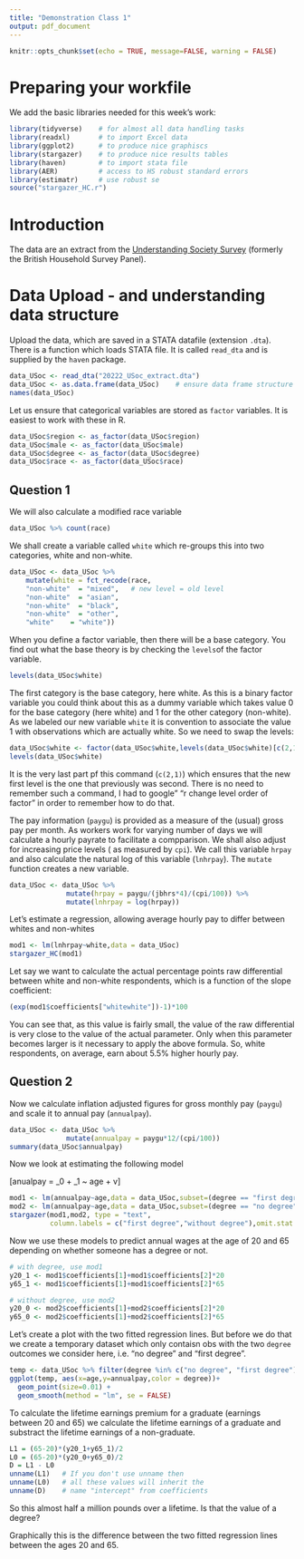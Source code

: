 ```yaml
---
title: "Demonstration Class 1"
output: pdf_document
---
```


```r
knitr::opts_chunk$set(echo = TRUE, message=FALSE, warning = FALSE)
```


# Preparing your workfile

We add the basic libraries needed for this week's work: 

```r
library(tidyverse)    # for almost all data handling tasks
library(readxl)       # to import Excel data
library(ggplot2)      # to produce nice graphiscs
library(stargazer)    # to produce nice results tables
library(haven)        # to import stata file
library(AER)          # access to HS robust standard errors
library(estimatr)     # use robust se
source("stargazer_HC.r")
```


# Introduction

The data are an extract from the [Understanding Society Survey](https://www.understandingsociety.ac.uk/) (formerly the British Household Survey Panel).

# Data Upload - and understanding data structure

Upload the data, which are saved in a STATA datafile (extension `.dta`). There is a function which loads STATA file. It is called `read_dta` and is supplied by the `haven` package.

```r
data_USoc <- read_dta("20222_USoc_extract.dta")
data_USoc <- as.data.frame(data_USoc)    # ensure data frame structure
names(data_USoc)
```

Let us ensure that categorical variables are stored as `factor` variables. It is easiest to work with these in R.

```r
data_USoc$region <- as_factor(data_USoc$region)
data_USoc$male <- as_factor(data_USoc$male)
data_USoc$degree <- as_factor(data_USoc$degree)
data_USoc$race <- as_factor(data_USoc$race)
```

## Question 1

We will also calculate a modified race variable

```r
data_USoc %>% count(race)
```

We shall create a variable called `white` which re-groups this into two categories, white and non-white.

```r
data_USoc <- data_USoc %>%
    mutate(white = fct_recode(race,
    "non-white"  = "mixed",   # new level = old level
    "non-white"  = "asian",
    "non-white"  = "black",
    "non-white"  = "other",
    "white"    = "white"))
```

When you define a factor variable, then there will be a base category. You find out what the base theory is by checking the `levels`of the factor variable.

```r
levels(data_USoc$white)
```

The first category is the base category, here white. As this is a binary factor variable you could think about this as a dummy variable which takes value 0 for the base category (here white) and 1 for the other category (non-white). As we labeled our new variable `white` it is convention to associate the value 1 with observations which are actually white. So we need to swap the levels:

```r
data_USoc$white <- factor(data_USoc$white,levels(data_USoc$white)[c(2,1)])
levels(data_USoc$white)
```

It is the very last part pf this command (`c(2,1)`) which ensures that the new first level is the one that previously was second. There is no need to remember such a command, I had to google" "r change level order of factor" in order to remember how to do that.

The pay information (`paygu`) is provided as a measure of the (usual) gross pay per month. As workers work for varying number of days we will calculate a hourly payrate to facilitate a compparison. We shall also adjust for increasing price levels ( as measured by `cpi`). We call this variable `hrpay` and also calculate the natural log of this variable (`lnhrpay`). The `mutate` function creates a new variable.

```r
data_USoc <- data_USoc %>% 
              mutate(hrpay = paygu/(jbhrs*4)/(cpi/100)) %>% 
              mutate(lnhrpay = log(hrpay))
```

Let's estimate a regression, allowing average hourly pay to differ between whites and non-whites

```r
mod1 <- lm(lnhrpay~white,data = data_USoc)
stargazer_HC(mod1)
```


Let say we want to calculate the actual percentage points raw differential between white and non-white respondents, which is a function of the slope coefficient:

```r
(exp(mod1$coefficients["whitewhite"])-1)*100
```

You can see that, as this value is fairly small, the value of the raw differential is very close to the value of the actual parameter. Only when this parameter becomes larger is it necessary to apply the above formula. So, white respondents, on average, earn about 5.5% higher hourly pay.

## Question 2

Now we calculate inflation adjusted figures for gross monthly pay (`paygu`) and scale it to annual pay (`annualpay`).

```r
data_USoc <- data_USoc %>% 
              mutate(annualpay = paygu*12/(cpi/100))
summary(data_USoc$annualpay)
```

Now we look at estimating the following model

\[anualpay = \beta_0 + \beta_1 ~ age + v\]

```r
mod1 <- lm(annualpay~age,data = data_USoc,subset=(degree == "first degree"))
mod2 <- lm(annualpay~age,data = data_USoc,subset=(degree == "no degree"))
stargazer(mod1,mod2, type = "text", 
          column.labels = c("first degree","without degree"),omit.stat = "all") 
```

Now we use these models to predict annual wages at the age of 20 and 65 depending on whether someone has a degree or not.

```r
# with degree, use mod1
y20_1 <- mod1$coefficients[1]+mod1$coefficients[2]*20
y65_1 <- mod1$coefficients[1]+mod1$coefficients[2]*65

# without degree, use mod2
y20_0 <- mod2$coefficients[1]+mod2$coefficients[2]*20
y65_0 <- mod2$coefficients[1]+mod2$coefficients[2]*65
```

Let's create a plot with the two fitted regression lines. But before we do that we create a temporary dataset which only contaisn obs with the two `degree` outcomes we consider here, i.e. "no degree" and "first degree".

```r
temp <- data_USoc %>% filter(degree %in% c("no degree", "first degree"))
ggplot(temp, aes(x=age,y=annualpay,color = degree))+
  geom_point(size=0.01) +
  geom_smooth(method = "lm", se = FALSE)

```

To calculate the lifetime earnings premium for a graduate (earnings between 20 and 65) we calculate the lifetime earnings of a graduate and substract the lifetime earnings of a non-graduate.

```r
L1 = (65-20)*(y20_1+y65_1)/2
L0 = (65-20)*(y20_0+y65_0)/2
D = L1 - L0
unname(L1)   # If you don't use unname then
unname(L0)   # all these values will inherit the
unname(D)    # name "intercept" from coefficients

```

So this almost half a million pounds over a lifetime. Is that the value of a degree?

Graphically this is the difference between the two fitted regression lines between the ages 20 and 65.

